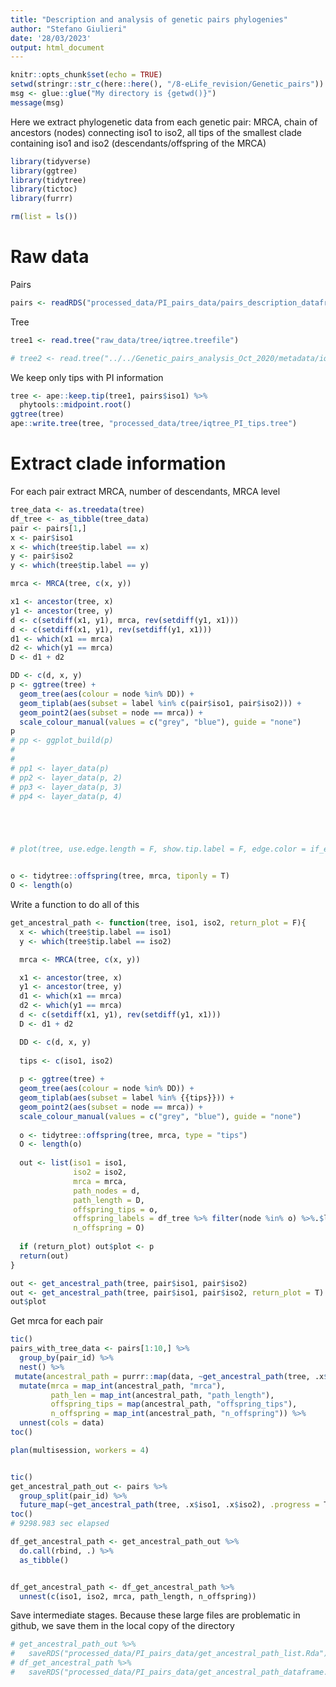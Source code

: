 ```yaml
---
title: "Description and analysis of genetic pairs phylogenies"
author: "Stefano Giulieri"
date: '28/03/2023'
output: html_document
---
```


```r
knitr::opts_chunk$set(echo = TRUE)
setwd(stringr::str_c(here::here(), "/8-eLife_revision/Genetic_pairs"))
msg <- glue::glue("My directory is {getwd()}")
message(msg)
```

Here we extract phylogenetic data from each genetic pair: MRCA, chain of ancestors (nodes) connecting iso1 to iso2, all tips of the smallest clade containing iso1 and iso2 (descendants/offspring of the MRCA)

```r
library(tidyverse)
library(ggtree)
library(tidytree)
library(tictoc)
library(furrr)

rm(list = ls())
```


# Raw data

Pairs

```r
pairs <- readRDS("processed_data/PI_pairs_data/pairs_description_dataframe.Rda")
```

Tree

```r
tree1 <- read.tree("raw_data/tree/iqtree.treefile")

# tree2 <- read.tree("../../Genetic_pairs_analysis_Oct_2020/metadata/iqtree.treefile")
```

We keep only tips with PI information

```r
tree <- ape::keep.tip(tree1, pairs$iso1) %>%
  phytools::midpoint.root() 
ggtree(tree)
ape::write.tree(tree, "processed_data/tree/iqtree_PI_tips.tree")
```

# Extract clade information 

For each pair extract MRCA, number of descendants, MRCA level

```r
tree_data <- as.treedata(tree)
df_tree <- as_tibble(tree_data)
pair <- pairs[1,]
x <- pair$iso1
x <- which(tree$tip.label == x)
y <- pair$iso2
y <- which(tree$tip.label == y)

mrca <- MRCA(tree, c(x, y))

x1 <- ancestor(tree, x)
y1 <- ancestor(tree, y)
d <- c(setdiff(x1, y1), mrca, rev(setdiff(y1, x1)))
d <- c(setdiff(x1, y1), rev(setdiff(y1, x1)))
d1 <- which(x1 == mrca)
d2 <- which(y1 == mrca)
D <- d1 + d2

DD <- c(d, x, y)
p <- ggtree(tree) +
  geom_tree(aes(colour = node %in% DD)) +
  geom_tiplab(aes(subset = label %in% c(pair$iso1, pair$iso2))) +
  geom_point2(aes(subset = node == mrca)) +
  scale_colour_manual(values = c("grey", "blue"), guide = "none")
p
# pp <- ggplot_build(p)
# 
# 
# pp1 <- layer_data(p)
# pp2 <- layer_data(p, 2)
# pp3 <- layer_data(p, 3)
# pp4 <- layer_data(p, 4)





# plot(tree, use.edge.length = F, show.tip.label = F, edge.color = if_else(tree$edge[,2] %in% c(d, x, y), "blue", "gray" ), no.margin = T)


o <- tidytree::offspring(tree, mrca, tiponly = T)
O <- length(o)

```

Write a function to do all of this

```r
get_ancestral_path <- function(tree, iso1, iso2, return_plot = F){
  x <- which(tree$tip.label == iso1)
  y <- which(tree$tip.label == iso2)

  mrca <- MRCA(tree, c(x, y))

  x1 <- ancestor(tree, x)
  y1 <- ancestor(tree, y)
  d1 <- which(x1 == mrca)
  d2 <- which(y1 == mrca)
  d <- c(setdiff(x1, y1), rev(setdiff(y1, x1)))
  D <- d1 + d2

  DD <- c(d, x, y)
  
  tips <- c(iso1, iso2)
  
  p <- ggtree(tree) +
  geom_tree(aes(colour = node %in% DD)) +
  geom_tiplab(aes(subset = label %in% {{tips}})) +
  geom_point2(aes(subset = node == mrca)) +
  scale_colour_manual(values = c("grey", "blue"), guide = "none")
  
  o <- tidytree::offspring(tree, mrca, type = "tips")
  O <- length(o)
  
  out <- list(iso1 = iso1,
              iso2 = iso2,
              mrca = mrca, 
              path_nodes = d,
              path_length = D,
              offspring_tips = o,
              offspring_labels = df_tree %>% filter(node %in% o) %>%.$label,
              n_offspring = O)
  
  if (return_plot) out$plot <- p
  return(out)
}

out <- get_ancestral_path(tree, pair$iso1, pair$iso2)
out <- get_ancestral_path(tree, pair$iso1, pair$iso2, return_plot = T)
out$plot

```

Get mrca for each pair

```r
tic()
pairs_with_tree_data <- pairs[1:10,] %>%
  group_by(pair_id) %>%
  nest() %>%
 mutate(ancestral_path = purrr::map(data, ~get_ancestral_path(tree, .x$iso1, .x$iso2))) %>%
  mutate(mrca = map_int(ancestral_path, "mrca"),
         path_len = map_int(ancestral_path, "path_length"),
         offspring_tips = map(ancestral_path, "offspring_tips"),
         n_offspring = map_int(ancestral_path, "n_offspring")) %>%
  unnest(cols = data)
toc()

plan(multisession, workers = 4)


tic()
get_ancestral_path_out <- pairs %>%
  group_split(pair_id) %>%
  future_map(~get_ancestral_path(tree, .x$iso1, .x$iso2), .progress = T) 
toc()
# 9298.983 sec elapsed

df_get_ancestral_path <- get_ancestral_path_out %>%
  do.call(rbind, .) %>%
  as_tibble() 


df_get_ancestral_path <- df_get_ancestral_path %>%
  unnest(c(iso1, iso2, mrca, path_length, n_offspring))
```

Save intermediate stages. Because these large files are problematic in github, we save them in the local copy of the directory 

```r
# get_ancestral_path_out %>%
#   saveRDS("processed_data/PI_pairs_data/get_ancestral_path_list.Rda")
# df_get_ancestral_path %>%
#   saveRDS("processed_data/PI_pairs_data/get_ancestral_path_dataframe.Rda")
```


